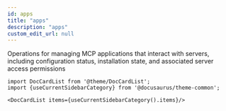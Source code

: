 ```yaml
---
id: apps
title: "apps"
description: "apps"
custom_edit_url: null
---
```




Operations for managing MCP applications that interact with servers, including configuration status, installation state, and associated server access permissions



```mdx-code-block
import DocCardList from '@theme/DocCardList';
import {useCurrentSidebarCategory} from '@docusaurus/theme-common';

<DocCardList items={useCurrentSidebarCategory().items}/>
```
      